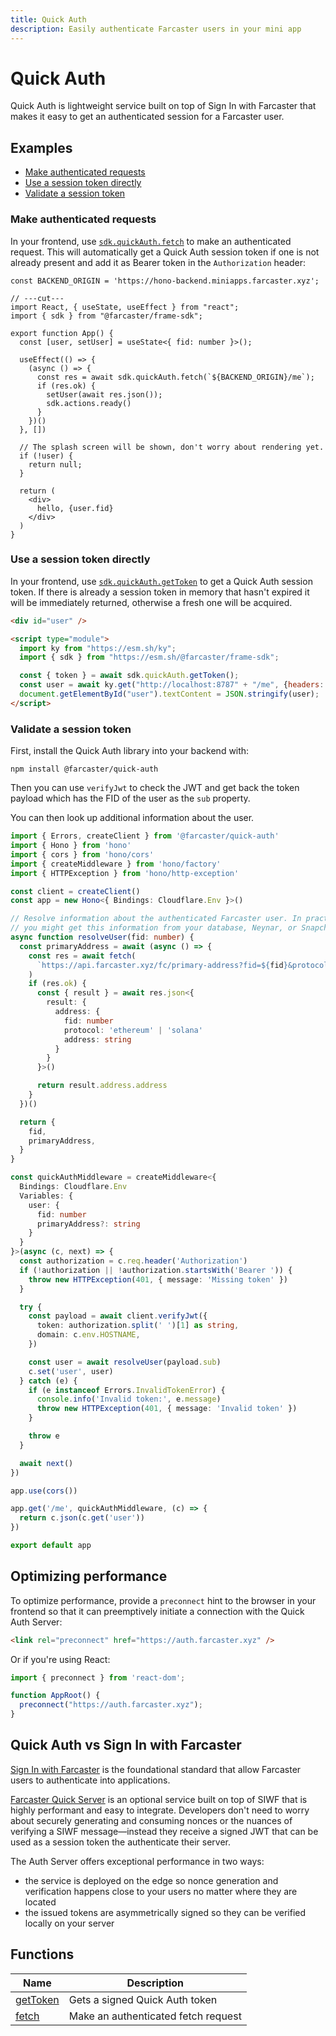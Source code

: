 ```yaml
---
title: Quick Auth
description: Easily authenticate Farcaster users in your mini app
---
```


# Quick Auth

Quick Auth is lightweight service built on top of Sign In with Farcaster that makes
it easy to get an authenticated session for a Farcaster user.


## Examples

- [Make authenticated requests](#make-authenticated-requests)
- [Use a session token directly](#use-a-session-token-directly)
- [Validate a session token](#validate-a-session-token)

### Make authenticated requests

In your frontend, use [`sdk.quickAuth.fetch`](/docs/sdk/quick-auth/fetch) to
make an authenticated request. This will automatically get a Quick Auth session
token if one is not already present and add it as Bearer token in the
`Authorization` header:

```tsx twoslash
const BACKEND_ORIGIN = 'https://hono-backend.miniapps.farcaster.xyz';

// ---cut---
import React, { useState, useEffect } from "react";
import { sdk } from "@farcaster/frame-sdk";

export function App() {
  const [user, setUser] = useState<{ fid: number }>();

  useEffect(() => {
    (async () => {
      const res = await sdk.quickAuth.fetch(`${BACKEND_ORIGIN}/me`);
      if (res.ok) {
        setUser(await res.json());
        sdk.actions.ready()
      }
    })()
  }, [])

  // The splash screen will be shown, don't worry about rendering yet.
  if (!user) {
    return null;
  }

  return (
    <div>
      hello, {user.fid}
    </div>
  )
}
```


### Use a session token directly

In your frontend, use
[`sdk.quickAuth.getToken`](/docs/sdk/quick-auth/get-token) to get a Quick Auth
session token. If there is already a session token in memory that hasn't
expired it will be immediately returned, otherwise a fresh one will be
acquired.

```html 
<div id="user" />

<script type="module">
  import ky from "https://esm.sh/ky";
  import { sdk } from "https://esm.sh/@farcaster/frame-sdk";

  const { token } = await sdk.quickAuth.getToken();
  const user = await ky.get("http://localhost:8787" + "/me", {headers: {Authorization: 'Bearer ' + token }}).json();
  document.getElementById("user").textContent = JSON.stringify(user);
</script>
```


### Validate a session token

First, install the Quick Auth library into your backend with:

```
npm install @farcaster/quick-auth
```

Then you can use `verifyJwt` to check the JWT and get back the token payload
which has the FID of the user as the `sub` property. 

You can then look up additional information about the user. 

```ts 
import { Errors, createClient } from '@farcaster/quick-auth'
import { Hono } from 'hono'
import { cors } from 'hono/cors'
import { createMiddleware } from 'hono/factory'
import { HTTPException } from 'hono/http-exception'

const client = createClient()
const app = new Hono<{ Bindings: Cloudflare.Env }>()

// Resolve information about the authenticated Farcaster user. In practice
// you might get this information from your database, Neynar, or Snapchain.
async function resolveUser(fid: number) {
  const primaryAddress = await (async () => {
    const res = await fetch(
      `https://api.farcaster.xyz/fc/primary-address?fid=${fid}&protocol=ethereum`,
    )
    if (res.ok) {
      const { result } = await res.json<{
        result: {
          address: {
            fid: number
            protocol: 'ethereum' | 'solana'
            address: string
          }
        }
      }>()

      return result.address.address
    }
  })()

  return {
    fid,
    primaryAddress,
  }
}

const quickAuthMiddleware = createMiddleware<{
  Bindings: Cloudflare.Env
  Variables: {
    user: {
      fid: number
      primaryAddress?: string
    }
  }
}>(async (c, next) => {
  const authorization = c.req.header('Authorization')
  if (!authorization || !authorization.startsWith('Bearer ')) {
    throw new HTTPException(401, { message: 'Missing token' })
  }

  try {
    const payload = await client.verifyJwt({
      token: authorization.split(' ')[1] as string,
      domain: c.env.HOSTNAME,
    })

    const user = await resolveUser(payload.sub)
    c.set('user', user)
  } catch (e) {
    if (e instanceof Errors.InvalidTokenError) {
      console.info('Invalid token:', e.message)
      throw new HTTPException(401, { message: 'Invalid token' })
    }

    throw e
  }

  await next()
})

app.use(cors())

app.get('/me', quickAuthMiddleware, (c) => {
  return c.json(c.get('user'))
})

export default app
```


## Optimizing performance

To optimize performance, provide a `preconnect` hint to the browser in your
frontend so that it can preemptively initiate a connection with the Quick Auth
Server:

```html
<link rel="preconnect" href="https://auth.farcaster.xyz" />
```

Or if you're using React:

```ts
import { preconnect } from 'react-dom';

function AppRoot() {
  preconnect("https://auth.farcaster.xyz");
}
```

## Quick Auth vs Sign In with Farcaster

[Sign In with
Farcaster](https://github.com/farcasterxyz/protocol/discussions/110) is the
foundational standard that allow Farcaster users to authenticate into
applications.

[Farcaster Quick
Server](https://github.com/farcasterxyz/protocol/discussions/231) is an
optional service built on top of SIWF that is highly performant and easy to
integrate. Developers don't need to worry about securely generating and
consuming nonces or the nuances of verifying a SIWF message—instead they
receive a signed JWT that can be used as a session token the authenticate their
server.

The Auth Server offers exceptional performance in two ways:
- the service is deployed on the edge so nonce generation and verification
  happens close to your users no matter where they are located
- the issued tokens are asymmetrically signed so they can be verified locally
  on your server


## Functions

| Name                                       | Description                         |
|--------------------------------------------|-------------------------------------|
| [getToken](/docs/sdk/quick-auth/get-token) | Gets a signed Quick Auth token      | 
| [fetch](/docs/sdk/quick-auth/fetch)        | Make an authenticated fetch request |

